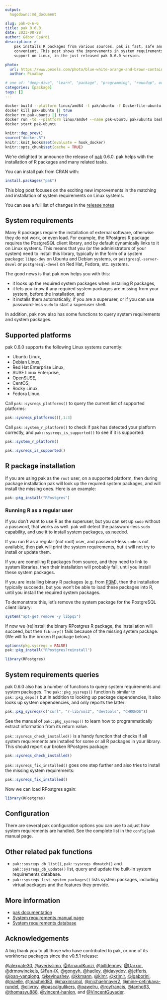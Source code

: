 ```yaml
---
output:
  hugodown::md_document

slug: pak-0-6-0
title: pak 0.6.0
date: 2023-08-28
author: Gábor Csárdi
description: >
    pak installs R packages from various sources. pak is fast, safe and
    convenient. This post shows the improvements in system requirements
    support on Linux, in the just released pak 0.6.0 version.

photo:
  url: https://www.pexels.com/photo/blue-white-orange-and-brown-container-van-163726/
  author: Pixabay

# one of: "deep-dive", "learn", "package", "programming", "roundup", or "other"
categories: [package]
tags: []
---
```


```{=html}
<!--
TODO:
* [x] Look over / edit the post's title in the yaml
* [x] Edit (or delete) the description; note this appears in the Twitter card
* [x] Pick category and tags (see existing with `hugodown::tidy_show_meta()`)
* [x] Find photo & update yaml metadata
* [x] Create `thumbnail-sq.jpg`; height and width should be equal
* [x] Create `thumbnail-wd.jpg`; width should be >5x height
* [x] `hugodown::use_tidy_thumbnails()`
* [x] Add intro sentence, e.g. the standard tagline for the package
* [x] `usethis::use_tidy_thanks()`
-->
```

```sh
docker build --platform linux/amd64 -t pak/ubuntu -f Dockerfile-ubuntu .
docker kill pak-ubuntu || true
docker rm pak-ubuntu || true
docker run -td --platform linux/amd64 --name pak-ubuntu pak/ubuntu bash
docker start pak-ubuntu
```

```r
knitr::dep_prev()
source("docker.R")
knitr::knit_hooks$set(evaluate = hook_docker)
knitr::opts_chunk$set(cache = TRUE)
```

We're delighted to announce the release of [pak](https://pak.r-lib.org)
0.6.0.
pak helps with the installation of R packages and many related tasks.

You can install pak from CRAN with:

```r
install.packages("pak")
```

This blog post focuses on the exciting new improvements in the matching
and installation of system requirements on Linux systems.

You can see a full list of changes in the
[release notes](https://github.com/r-lib/pak/releases/tag/v0.6.0)

## System requirements

Many R packages require the installation of external software, otherwise
they do not work, or even load.
For example, the RPostgres R package requires the PostgreSQL client library,
and by default dynamically links to it on Linux systems.
This means that you (or the administrators of your system) need to install
this library, typically in the form of a system package: `libpq-dev` on
Ubuntu and Debian systems, or `postgresql-server-devel` or `postgresql-devel`
on Red Hat, Fedora, etc. systems.

The good news is that pak now helps you with this:

- it looks up the required system packages when installing R packages,
- it lets you know if any required system packages are missing from your
  system, before the installation, and
- it installs them automatically, if you are a superuser, or if you can use
  password-less `sudo` to start a superuser shell.

In addition, pak now also has some functions to query system requirements
and system packages.

## Supported platforms

pak 0.6.0 supports the following Linux systems currently:

- Ubuntu Linux,
- Debian Linux,
- Red Hat Enterprise Linux,
- SUSE Linux Enterprise,
- OpenSUSE,
- CentOS,
- Rocky Linux,
- Fedora Linux.

Call `pak::sysreqs_platforms()` to query the current list of supported
platforms:

```r
pak::sysreqs_platforms()[,1:3]
```

Call `pak::system_r_platform()` to check if pak has detected your platform
correctly, and `pak::sysreqs_is_supported()` to see if it is supported:

```r
pak::system_r_platform()
```

```r
pak::sysreqs_is_supported()
```

## R package installation

If you are using pak as the `root` user, on a supported platform, then
during package installation pak will look up the required system packages,
and will install the missing ones. Here is an example:

```r
pak::pkg_install("RPostgres")
```

### Running R as a regular user

If you don't want to use R as the superuser, but you can set up `sudo`
without a password, that works as well.
pak will detect the password-less `sudo` capability, and use it to install
system packages, as needed.

If you run R as a regular (not root) user, and password-less `sudo` is
not available, then pak will print the system requirements, but it will
not try to install or update them.

If you are compiling R packages from source, and they need to link to system
libraries, then their installation will probably fail, until you install
these system packages.

If you are installing binary R packages (e.g. from
[P3M](https://packagemanager.posit.co/client/#/)), then the installation
typically succeeds, but you won't be able to load these packages into R,
until you install the required system packages.

To demonstrate this, let's remove the system package for the PostgreSQL
client library:

```r
system("apt-get remove -y libpq5")
```

If now we (re)install the binary RPostgres R package, the installation
will succeed, but then `library()` fails because of the missing system
package. (We will fix the broken R package below.)

```r
options(pkg.sysreqs = FALSE)
pak::pkg_install("RPostgres?reinstall")
```

```r
library(RPostgres)
```

## System requirements queries

pak 0.6.0 also has a number of functions to query system requirements and
system packages.
The `pak::pkg_sysreqs()` function is similar to `pak::pkg_deps()` but in addition to
looking up package dependencies, it also looks up system dependencies, and
only reports the latter:

```r
pak::pkg_sysreqs(c("curl", "r-lib/xml2", "devtools", "CHRONOS"))
```

See the manual of `pak::pkg_sysreqs()` to learn how to programmatically extract
information from its return value.

`pak::sysreqs_check_installed()` is a handy function that checks if all
system requirements are installed for some or all R packages in your
library.
This should report our broken RPostgres package:

```r
pak::sysreqs_check_installed()
```

`pak::sysreqs_fix_installed()` goes one step further and also tries to install
the missing system requirements:

```r
pak::sysreqs_fix_installed()
```

Now we can load RPostgres again:

```r
library(RPostgres)
```

## Configuration

There are several pak configuration options you can use to adjust how
system requirements are handled.
See the complete list in the `config?pak` manual page.

## Other related pak functions

- `pak::sysreqs_db_list()`, `pak::sysreqs_dbmatch()` and `pak::sysreqs_db_update()`
  list, query and update the built-in system requirements database.
- `pak::sysreqs_list_system_packages()` lists system packages, including virtual
  packages and the features they provide.

## More information

- [pak documentation](https://pak.r-lib.org/)
- [System requirements manual page](https://pak.r-lib.org/dev/reference/sysreqs.html)
- [System requirements database](https://github.com/rstudio/r-system-requirements)

## Acknowledgements

A big thank you to all those who have contributed to pak, or one of its
workhorse packages since the v0.5.1 release:

[&#x0040;alexpate30](https://github.com/alexpate30),
[&#x0040;averissimo](https://github.com/averissimo),
[&#x0040;ArnaudKunzi](https://github.com/ArnaudKunzi),
[&#x0040;billdenney](https://github.com/billdenney),
[&#x0040;Darxor](https://github.com/Darxor),
[&#x0040;drmowinckels](https://github.com/drmowinckels),
[&#x0040;Fan-iX](https://github.com/Fan-iX),
[&#x0040;gongyh](https://github.com/gongyh),
[&#x0040;hadley](https://github.com/hadley),
[&#x0040;idavydov](https://github.com/idavydov),
[&#x0040;jefferis](https://github.com/jefferis),
[&#x0040;joan-yanqiong](https://github.com/joan-yanqiong),
[&#x0040;kevinushey](https://github.com/kevinushey),
[&#x0040;kkmann](https://github.com/kkmann),
[&#x0040;klmr](https://github.com/klmr),
[&#x0040;krlmlr](https://github.com/krlmlr),
[&#x0040;lgaborini](https://github.com/lgaborini),
[&#x0040;maelle](https://github.com/maelle),
[&#x0040;maxheld83](https://github.com/maxheld83),
[&#x0040;maximsmol](https://github.com/maximsmol),
[&#x0040;michaelmayer2](https://github.com/michaelmayer2),
[&#x0040;mine-cetinkaya-rundel](https://github.com/mine-cetinkaya-rundel),
[&#x0040;olivroy](https://github.com/olivroy),
[&#x0040;pascalgulikers](https://github.com/pascalgulikers),
[&#x0040;pawelru](https://github.com/pawelru),
[&#x0040;royfrancis](https://github.com/royfrancis),
[&#x0040;tanho63](https://github.com/tanho63),
[&#x0040;thomasyu888](https://github.com/thomasyu888),
[&#x0040;vincent-hanlon](https://github.com/vincent-hanlon), and
[&#x0040;VincentGuyader](https://github.com/VincentGuyader).
